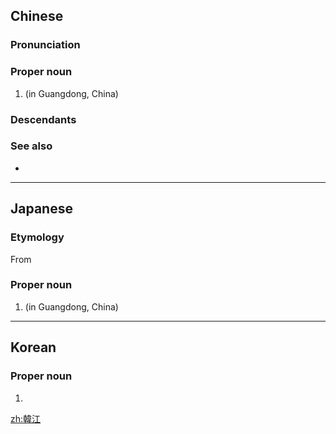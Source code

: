 {{also|韩江}}
==Chinese==
{{zh-forms|s=韩江}}
{{wikipedia|lang=zh}}

===Pronunciation===
{{zh-pron
|m=Hánjiāng
|c=hon4 gong1
|cat=pn
}}

===Proper noun===
{{zh-proper noun}}

# {{w|Han River (Guangdong)|Han River}} (in Guangdong, China)

===Descendants===
{{cjkv||s=韓%江|^かん%こう|^한강}}

===See also===
* {{zh-l|漢江}}

{{zh-cat|Rivers|China}}

----

==Japanese==
{{wikipedia|lang=ja}}
{{ja-kanjitab|yomi=o|かん|こう}}

===Etymology===
From {{der|ja|zh|韓江|sort=かんこう}}

===Proper noun===
{{ja-pos|proper|かんこう}}

# {{w|Han River (Guangdong)|Han River}} (in Guangdong, China)

{{C|ja|Rivers|China}}

----

==Korean==
{{ko-hanjatab}}

===Proper noun===
{{ko-propn|mr=Han'gang|y=Hankang|hangeul=한강}}

# {{hanja form of|한강|{{w|Han River (Guangdong)|Han River}}}}

[[zh:韓江]]